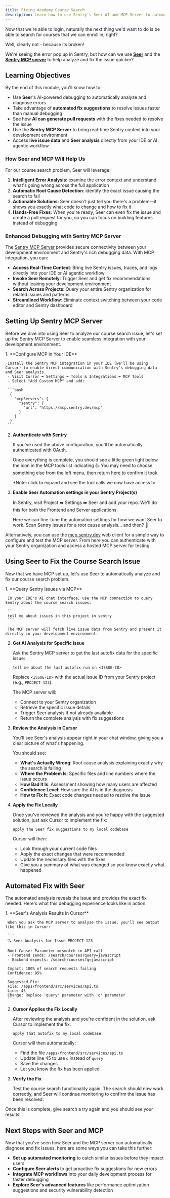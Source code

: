 ```yaml
---
title: Fixing Academy Course Search
description: Learn how to use Sentry's Seer AI and MCP Server to automatically analyze and fix course search issues
---
```



Now that we're able to login, naturally the next thing we'd want to do is be able to search for courses that we can enroll in, right?

Well, clearly not - because its broken!

<ScaledImage
  src="/assets/img/broken-search.webp"
  alt="Broken Course Search"
  size={85}
/>
<ScaledImage src="/assets/img/m2-issues.png" alt="Module 2 Issues" size={100} />

We're seeing the error pop up in Sentry, but how can we use [**Seer**](https://docs.sentry.io/product/ai-in-sentry/seer/) and the [**Sentry MCP server**](https://docs.sentry.io/product/sentry-mcp) to help analyze and fix the issue quicker?

## Learning Objectives

By the end of this module, you'll know how to:

- Use **Seer**'s AI-powered debugging to automatically analyze and diagnose errors
- Take advantage of **automated fix suggestions** to resolve issues faster than manual debugging
- See how **AI can generate pull requests** with the fixes needed to resolve the issue
- Use the **Sentry MCP Server** to bring real-time Sentry context into your development environment
- Access **live issue data** and **Seer analysis** directly from your IDE or AI agentic workflow

### How Seer and MCP Will Help Us

For our course search problem, Seer will leverage:

1. **Intelligent Error Analysis**: examine the error context and understand what's going wrong across the full application
2. **Automatic Root Cause Detection**: identify the exact issue causing the search to fail
3. **Actionable Solutions**: Seer doesn't just tell you there's a problem—it shows you exactly what code to change and how to fix it
4. **Hands-Free Fixes**: When you're ready, Seer can even fix the issue and create a pull request for you, so you can focus on building features instead of debugging

### Enhanced Debugging with Sentry MCP Server

The [Sentry MCP Server](https://docs.sentry.io/product/sentry-mcp/) provides secure connectivity between your development environment and Sentry's rich debugging data. With MCP integration, you can:

- **Access Real-Time Context**: Bring live Sentry issues, traces, and logs directly into your IDE or AI agentic workflow
- **Invoke Seer Remotely**: Trigger Seer and get fix recommendations without leaving your development environment
- **Search Across Projects**: Query your entire Sentry organization for related issues and patterns
- **Streamlined Workflow**: Eliminate context switching between your code editor and Sentry dashboard

## Setting Up Sentry MCP Server

Before we dive into using Seer to analyze our course search issue, let's set up the Sentry MCP Server to enable seamless integration with your development environment.

<Steps>
  1. **Configure MCP in Your IDE**

     Install the Sentry MCP integration in your IDE (we'll be using Cursor) to enable direct communication with Sentry's debugging data and Seer analysis.
     - Visit Cursor ➡️ Settings ➡️ Tools & Integrations ➡️ MCP Tools
     - Select "Add Custom MCP" and add:

     ```bash
      {
        "mcpServers": {
          "sentry": {
            "url": "https://mcp.sentry.dev/mcp"
          }
        }
      }
     ```

2. **Authenticate with Sentry**

   If you've used the above configuration, you'll be automatically authenticated with OAuth.

   Once everything is complete, you should see a little green light below the icon in the MCP tools list indicating 👍 You may need to choose something else from the left menu, then return here to confirm it took.

   \*Note: click to expand and see the tool calls we now have access to.

   <ScaledImage
     src="/assets/img/cursor_mcp.png"
     alt="Sentry MCP Setup"
     size={100}
   />

3. **Enable Seer Automation settings in your Sentry Project(s)**

   In Sentry, visit Project ➡️ Settings ➡️ Seer and add your repo. We'll do this for both the Frontend and Server applications.

   Here we can fine-tune the automation settings for how we want Seer to work. Scan Sentry Issues for a root cause analysis... and then? 🤖

   <ScaledImage
     src="/assets/img/seer-project-settings.png"
     alt="Seer Settings"
     size={100}
   />

</Steps>

Alternatively, you can use the [mcp.sentry.dev](https://mcp.sentry.dev/) web client for a simple way to configure and test the MCP server. From here you can authenticate with your Sentry organization and access a hosted MCP server for testing.

<ScaledImage src="/assets/img/sentry-mcp-web.png" alt="Seer" size={100} />

## Using Seer to Fix the Course Search Issue

Now that we have MCP set up, let's use Seer to automatically analyze and fix our course search problem.

<Steps>
  1. **Query Sentry Issues via MCP**

     In your IDE's AI chat interface, use the MCP connection to query Sentry about the course search issues:

     ```
     tell me about issues in this project in sentry
     ```

     The MCP server will fetch live issue data from Sentry and present it directly in your development environment.

2. **Get AI Analysis for Specific Issue**

   Ask the Sentry MCP server to get the last autofix data for the specific issue:

   ```
   tell me about the last autofix run on <ISSUE-ID>
   ```

   Replace `<ISSUE-ID>` with the actual issue ID from your Sentry project (e.g., `PROJECT-123`).

   The MCP server will:
   - Connect to your Sentry organization
   - Retrieve the specific issue details
   - Trigger Seer analysis if not already available
   - Return the complete analysis with fix suggestions

3. **Review the Analysis in Cursor**

   You'll see Seer's analysis appear right in your chat window, giving you a clear picture of what's happening.

   You should see:
   - **What's Actually Wrong**: Root cause analysis explaining exactly why the search is failing
   - **Where the Problem Is**: Specific files and line numbers where the issue occurs
   - **How Bad It Is**: Assessment showing how many users are affected
   - **Confidence Level**: How sure the AI is in the diagnosis
   - **How to Fix It**: Exact code changes needed to resolve the issue

4. **Apply the Fix Locally**

   Once you've reviewed the analysis and you're happy with the suggested solution, just ask Cursor to implement the fix:

   ```
   apply the Seer fix suggestions to my local codebase
   ```

   Cursor will then:
   - Look through your current code files
   - Apply the exact changes that were recommended
   - Update the necessary files with the fixes
   - Give you a summary of what was changed so you know exactly what happened

</Steps>

## Automated Fix with Seer

The automated analysis reveals the issue and provides the exact fix needed. Here's what this debugging experience looks like in action:

<Steps>
  1. **Seer's Analysis Results in Cursor**

     When you ask the MCP server to analyze the issue, you'll see output like this in Cursor:

     ```
     🔍 Seer Analysis for Issue PROJECT-123

     Root Cause: Parameter mismatch in API call
     - Frontend sends: /search/courses?query=javascript
     - Backend expects: /search/courses?q=javascript

     Impact: 100% of search requests failing
     Confidence: 95%

     Suggested Fix:
     File: /apps/frontend/src/services/api.ts
     Line: 45
     Change: Replace 'query' parameter with 'q' parameter
     ```

2. **Cursor Applies the Fix Locally**

   After reviewing the analysis and you're confident in the solution, ask Cursor to implement the fix:

   ```
   apply that autofix to my local codebase
   ```

   Cursor will then automatically:
   - Find the file `/apps/frontend/src/services/api.ts`
   - Update line 45 to use `q` instead of `query`
   - Save the changes
   - Let you know the fix has been applied

3. **Verify the Fix**

   Test the course search functionality again. The search should now work correctly, and Seer will continue monitoring to confirm the issue has been resolved.

</Steps>

Once this is complete, give search a try again and you should see your results!

<ScaledImage
  src="/assets/img/m2-search-success.png"
  alt="Search Fixed"
  size={100}
/>

## Next Steps with Seer and MCP

Now that you've seen how Seer and the MCP server can automatically diagnose and fix issues, here are some ways you can take this further:

- **Set up automated monitoring** to catch similar issues before they impact users
- **Configure Seer alerts** to get proactive fix suggestions for new errors
- **Integrate MCP workflows** into your daily development process for faster debugging
- **Explore Seer's advanced features** like performance optimization suggestions and security vulnerability detection
